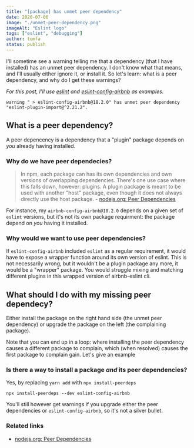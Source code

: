 ```yaml
---
title: "[package] has unmet peer dependency"
date: 2020-07-06
image: "./unmet-peer-dependency.png"
imageAlt: "Eslint logo"
tags: ["eslint", "debugging"]
author: tomfa
status: publish
---
```


I'll sometime see a warning telling me that a dependency (that I have installed) has an unmet peer dependency. I don't know what that means, and I'll usually either ignore it, or install it. So let's learn: what is a peer dependency, and why do I get these warnings?

_For this post, I'll use [eslint](https://www.npmjs.com/package/eslint) and [eslint-config-airbnb](https://www.npmjs.com/package/eslint-config-airbnb-base) as examples._

```
warning " > eslint-config-airbnb@18.2.0" has unmet peer dependency "eslint-plugin-import@^2.21.2".
```

## What is a peer dependency?

A peer depencency is a dependency that a "plugin" package depends on *you* already having installed. 

### Why do we have peer dependecies?

> In npm, each package can has its own dependencies and own versions of overlapping dependencies. There's one use case where this falls down, however: plugins. A plugin package is meant to be used with another "host" package, even though it does not always directly use the host package. - [nodejs.org: Peer Dependencies](https://nodejs.org/en/blog/npm/peer-dependencies/)

For instance, my `airbnb-config-airbnb@18.2.0` depends on a given set of `eslint` versions, but it's not its own package requirment: the package depend on *you* having it installed.

### Why would we want to use peer dependencies?

If `eslint-config-airbnb` included `eslint` as a regular requirement, it would have to expose a wrapper function around its own version of eslint. This is not necessarily wrong, but it wouldn't be a plugin package any more, it would be a "wrapper" package. You would struggle mixing and matching different plugins in this wrapped version of airbnb-eslint cli.

## What should I do with my missing peer dependecy?

Either install the package on the right hand side (the unmet peer dependency) or upgrade the package on the left (the complaining package).

Note that you can end up in a loop: where installing the peer dependency causes a different package to complain, which (when resolved) causes the first package to complain gain. Let's give an example

### Is there a way to install a package *and* its peer dependencies?

Yes, by replacing `yarn add` with `npx install-peerdeps`

```npm
npx install-peerdeps --dev eslint-config-airbnb
```

You'll still however get warnings if you upgrade either the peer dependencies or `eslint-config-airbnb`, so it's not a silver bullet.


### Related links

- [nodejs.org: Peer Dependencies](https://nodejs.org/en/blog/npm/peer-dependencies/)